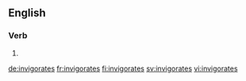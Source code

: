 ==English==

===Verb===
{{head|en|verb form}}

# {{en-third-person singular of|invigorate}}

[[de:invigorates]]
[[fr:invigorates]]
[[fi:invigorates]]
[[sv:invigorates]]
[[vi:invigorates]]